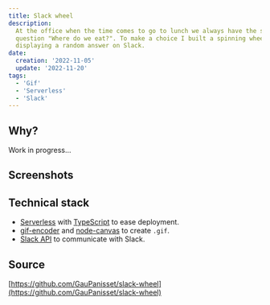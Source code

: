 ```yaml
---
title: Slack wheel
description:
  At the office when the time comes to go to lunch we always have the same
  question "Where do we eat?". To make a choice I built a spinning wheel
  displaying a random answer on Slack.
date:
  creation: '2022-11-05'
  update: '2022-11-20'
tags:
  - 'Gif'
  - 'Serverless'
  - 'Slack'
---
```



## Why?

Work in progress...

## Screenshots

<MdxImage
  alt=".gif showing a Slack channel in which I'm typing the Slack wheel command to create a random spinning wheel with food types as options. The 'french' food wins when the wheel stop spinning."
  caption="Slack wheel in use on our Slack channel."
  src="slack-wheel/slack-wheel.gif"
/>

## Technical stack

- [Serverless](https://www.serverless.com/framework/docs/getting-started) with
  [TypeScript](https://www.typescriptlang.org/docs/) to ease deployment.
- [gif-encoder](https://www.npmjs.com/package/gif-encoder) and
  [node-canvas](https://github.com/Automattic/node-canvas) to create `.gif`.
- [Slack API](https://api.slack.com) to communicate with Slack.

## Source

[https://github.com/GauPanisset/slack-wheel](https://github.com/GauPanisset/slack-wheel)
